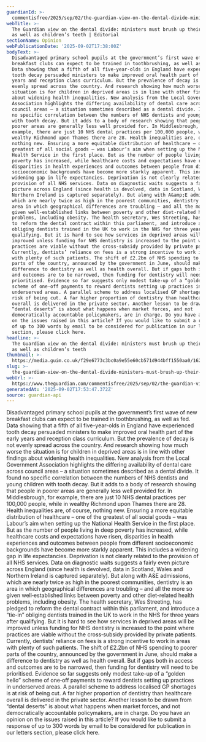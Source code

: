 ```yaml
---
guardianId: >-
  commentisfree/2025/sep/02/the-guardian-view-on-the-dental-divide-ministers-must-brush-up-their-policy-as-well-as-childrens-teeth
webTitle: >-
  The Guardian view on the dental divide: ministers must brush up their policy
  as well as children’s teeth | Editorial
sectionName: Opinion
webPublicationDate: '2025-09-02T17:38:00Z'
bodyText: >-
  Disadvantaged primary school pupils at the government’s first wave of new
  breakfast clubs can expect to be trained in toothbrushing, as well as fed.
  Data showing that a fifth of all five-year-olds in England have experienced
  tooth decay persuaded ministers to make improved oral health part of the early
  years and reception class curriculum. But the prevalence of decay is not
  evenly spread across the country. And research showing how much worse the
  situation is for children in deprived areas is in line with other findings
  about widening health inequalities. New analysis from the Local Government
  Association highlights the differing availability of dental care across
  council areas – a situation sometimes described as a dental divide. It found
  no specific correlation between the numbers of NHS dentists and young children
  with tooth decay. But it adds to a body of research showing that people in
  poorer areas are generally less well provided for. In Middlesbrough, for
  example, there are just 10 NHS dental practices per 100,000 people, while in
  wealthy Richmond upon Thames there are 28. Health inequalities are, of course,
  nothing new. Ensuring a more equitable distribution of healthcare – one of the
  greatest of all social goods – was Labour’s aim when setting up the National
  Health Service in the first place. But as the number of people living in deep
  poverty has increased, while healthcare costs and expectations have risen,
  disparities in health experiences and outcomes between people from different
  socioeconomic backgrounds have become more starkly apparent. This includes a
  widening gap in life expectancies. Deprivation is not clearly related to the
  provision of all NHS services. Data on diagnostic waits suggests a fairly even
  picture across England (since health is devolved, data in Scotland, Wales and
  Northern Ireland is captured separately). But along with A&amp;E admissions,
  which are nearly twice as high in the poorest communities, dentistry is an
  area in which geographical differences are troubling – and all the more so
  given well‑established links between poverty and other diet-related health
  problems, including obesity. The health secretary, Wes Streeting, has pledged
  to reform the dental contract within this parliament, and introduce a “tie-in”
  obliging dentists trained in the UK to work in the NHS for three years after
  qualifying. But it is hard to see how services in deprived areas will be
  improved unless funding for NHS dentistry is increased to the point where
  practices are viable without the cross‑subsidy provided by private patients.
  Currently, dentists’ reliance on fees is a strong incentive to work in areas
  with plenty of such patients. The shift of £2.2bn of NHS spending to poorer
  parts of the country, announced by the government in June, should make a
  difference to dentistry as well as health overall. But if gaps both in access
  and outcomes are to be narrowed, then funding for dentistry will need to be
  prioritised. Evidence so far suggests only modest take-up of a “golden hello”
  scheme of one‑off payments to reward dentists setting up practices in
  underserved areas. A parallel scheme to address localised GP shortages is at
  risk of being cut. A far higher proportion of dentistry than healthcare
  overall is delivered in the private sector. Another lesson to be drawn from
  “dental deserts” is about what happens when market forces, and not
  democratically accountable policymakers, are in charge. Do you have an opinion
  on the issues raised in this article? If you would like to submit a response
  of up to 300 words by email to be considered for publication in our letters
  section, please click here.
headline: >-
  The Guardian view on the dental divide: ministers must brush up their policy
  as well as children’s teeth
thumbnail: >-
  https://media.guim.co.uk/f29e6773c3bc0a9e55e60cb571d944bff1550aa0/162_0_1885_1508/500.jpg
slug: >-
  the-guardian-view-on-the-dental-divide-ministers-must-brush-up-their-policy-as-well-as-childrens-teeth-or-editorial
webUrl: >-
  https://www.theguardian.com/commentisfree/2025/sep/02/the-guardian-view-on-the-dental-divide-ministers-must-brush-up-their-policy-as-well-as-childrens-teeth
generatedAt: '2025-09-02T17:53:47.372Z'
source: guardian-api
---
```

Disadvantaged primary school pupils at the government’s first wave of new breakfast clubs can expect to be trained in toothbrushing, as well as fed. Data showing that a fifth of all five-year-olds in England have experienced tooth decay persuaded ministers to make improved oral health part of the early years and reception class curriculum. But the prevalence of decay is not evenly spread across the country. And research showing how much worse the situation is for children in deprived areas is in line with other findings about widening health inequalities. New analysis from the Local Government Association highlights the differing availability of dental care across council areas – a situation sometimes described as a dental divide. It found no specific correlation between the numbers of NHS dentists and young children with tooth decay. But it adds to a body of research showing that people in poorer areas are generally less well provided for. In Middlesbrough, for example, there are just 10 NHS dental practices per 100,000 people, while in wealthy Richmond upon Thames there are 28. Health inequalities are, of course, nothing new. Ensuring a more equitable distribution of healthcare – one of the greatest of all social goods – was Labour’s aim when setting up the National Health Service in the first place. But as the number of people living in deep poverty has increased, while healthcare costs and expectations have risen, disparities in health experiences and outcomes between people from different socioeconomic backgrounds have become more starkly apparent. This includes a widening gap in life expectancies. Deprivation is not clearly related to the provision of all NHS services. Data on diagnostic waits suggests a fairly even picture across England (since health is devolved, data in Scotland, Wales and Northern Ireland is captured separately). But along with A&amp;E admissions, which are nearly twice as high in the poorest communities, dentistry is an area in which geographical differences are troubling – and all the more so given well‑established links between poverty and other diet-related health problems, including obesity. The health secretary, Wes Streeting, has pledged to reform the dental contract within this parliament, and introduce a “tie-in” obliging dentists trained in the UK to work in the NHS for three years after qualifying. But it is hard to see how services in deprived areas will be improved unless funding for NHS dentistry is increased to the point where practices are viable without the cross‑subsidy provided by private patients. Currently, dentists’ reliance on fees is a strong incentive to work in areas with plenty of such patients. The shift of £2.2bn of NHS spending to poorer parts of the country, announced by the government in June, should make a difference to dentistry as well as health overall. But if gaps both in access and outcomes are to be narrowed, then funding for dentistry will need to be prioritised. Evidence so far suggests only modest take-up of a “golden hello” scheme of one‑off payments to reward dentists setting up practices in underserved areas. A parallel scheme to address localised GP shortages is at risk of being cut. A far higher proportion of dentistry than healthcare overall is delivered in the private sector. Another lesson to be drawn from “dental deserts” is about what happens when market forces, and not democratically accountable policymakers, are in charge. Do you have an opinion on the issues raised in this article? If you would like to submit a response of up to 300 words by email to be considered for publication in our letters section, please click here.
